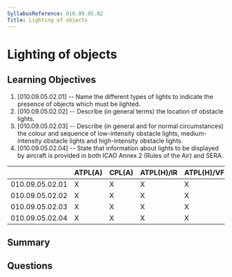 ```yaml
---
SyllabusReference: 010.09.05.02
Title: Lighting of objects
---
```


# Lighting of objects

## Learning Objectives

1. [010.09.05.02.01] -- Name the different types of lights to indicate the
   presence of objects which must be lighted.
2. [010.09.05.02.02] -- Describe (in general terms) the location of obstacle
   lights.
3. [010.09.05.02.03] -- Describe (in general and for normal circumstances) the
   colour and sequence of low-intensity obstacle lights, medium-intensity
   obstacle lights and high-intensity obstacle lights.
4. [010.09.05.02.04] -- State that information about lights to be displayed by
   aircraft is provided in both ICAO Annex 2 (Rules of the Air) and SERA.

|                 | ATPL(A) | CPL(A) | ATPL(H)/IR | ATPL(H)/VFR | CPL(H) | IR  | CBIR(A) |
| --------------- | ------- | ------ | ---------- | ----------- | ------ | --- | ------- |
| 010.09.05.02.01 | X       | X      | X          | X           | X      | X   |         |
| 010.09.05.02.02 | X       | X      | X          | X           | X      | X   |         |
| 010.09.05.02.03 | X       | X      | X          | X           | X      | X   |         |
| 010.09.05.02.04 | X       | X      | X          | X           | X      | X   |         |

## Summary

## Questions
